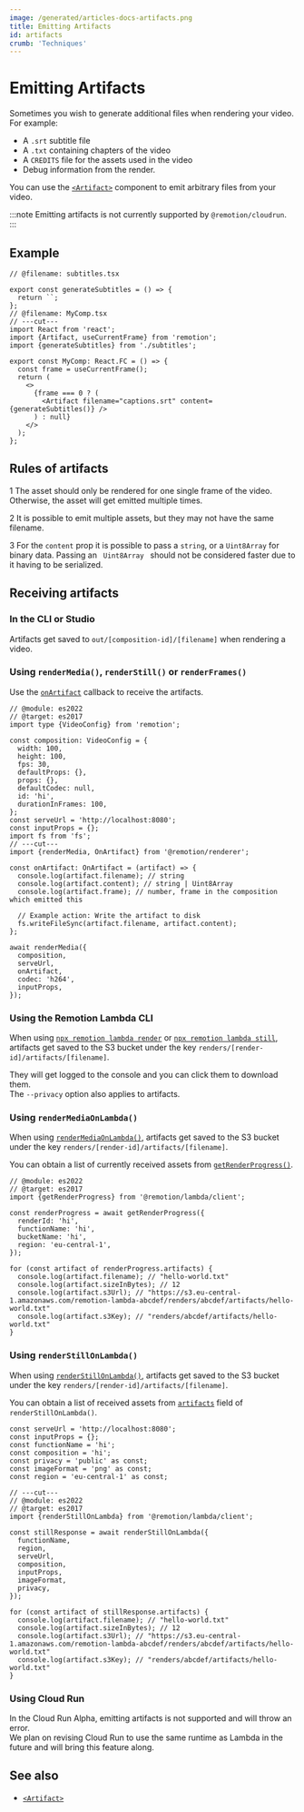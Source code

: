 ```yaml
---
image: /generated/articles-docs-artifacts.png
title: Emitting Artifacts
id: artifacts
crumb: 'Techniques'
---
```


# Emitting Artifacts<AvailableFrom v="4.0.176" />

Sometimes you wish to generate additional files when rendering your video. For example:

- A `.srt` subtitle file
- A `.txt` containing chapters of the video
- A `CREDITS` file for the assets used in the video
- Debug information from the render.

You can use the [`<Artifact>`](/docs/artifact) component to emit arbitrary files from your video.

:::note
Emitting artifacts is not currently supported by `@remotion/cloudrun`.
:::

## Example

```tsx twoslash title="MyComp.tsx"
// @filename: subtitles.tsx

export const generateSubtitles = () => {
  return ``;
};
// @filename: MyComp.tsx
// ---cut---
import React from 'react';
import {Artifact, useCurrentFrame} from 'remotion';
import {generateSubtitles} from './subtitles';

export const MyComp: React.FC = () => {
  const frame = useCurrentFrame();
  return (
    <>
      {frame === 0 ? (
        <Artifact filename="captions.srt" content={generateSubtitles()} />
      ) : null}
    </>
  );
};
```

## Rules of artifacts

<Step>1</Step> The asset should only be rendered for one single frame of the video.
Otherwise, the asset will get emitted multiple times. <br />

<Step>2</Step> It is possible to emit multiple assets, but they may not have the
same filename.<br/>

<Step>3</Step> For the <code>content</code> prop it is possible to pass a <code>string</code>, or a <code>Uint8Array</code> for binary data. Passing an <code>
  Uint8Array
</code> should not be considered faster due to it having to be serialized.
<br />

## Receiving artifacts

### In the CLI or Studio

Artifacts get saved to `out/[composition-id]/[filename]` when rendering a video.

### Using `renderMedia()`, `renderStill()` or `renderFrames()`

Use the [`onArtifact`](/docs/renderer/render-media#onartifact) callback to receive the artifacts.

```tsx twoslash title="render.mjs"
// @module: es2022
// @target: es2017
import type {VideoConfig} from 'remotion';

const composition: VideoConfig = {
  width: 100,
  height: 100,
  fps: 30,
  defaultProps: {},
  props: {},
  defaultCodec: null,
  id: 'hi',
  durationInFrames: 100,
};
const serveUrl = 'http://localhost:8080';
const inputProps = {};
import fs from 'fs';
// ---cut---
import {renderMedia, OnArtifact} from '@remotion/renderer';

const onArtifact: OnArtifact = (artifact) => {
  console.log(artifact.filename); // string
  console.log(artifact.content); // string | Uint8Array
  console.log(artifact.frame); // number, frame in the composition which emitted this

  // Example action: Write the artifact to disk
  fs.writeFileSync(artifact.filename, artifact.content);
};

await renderMedia({
  composition,
  serveUrl,
  onArtifact,
  codec: 'h264',
  inputProps,
});
```

### Using the Remotion Lambda CLI

When using [`npx remotion lambda render`](/docs/lambda/cli/render) or [`npx remotion lambda still`](/docs/lambda/cli/still), artifacts get saved to the S3 bucket under the key `renders/[render-id]/artifacts/[filename]`.

They will get logged to the console and you can click them to download them.  
The `--privacy` option also applies to artifacts.

### Using `renderMediaOnLambda()`

When using [`renderMediaOnLambda()`](/docs/lambda/rendermediaonlambda), artifacts get saved to the S3 bucket under the key `renders/[render-id]/artifacts/[filename]`.

You can obtain a list of currently received assets from [`getRenderProgress()`](/docs/lambda/getrenderprogress#artifacts).

```tsx twoslash title="progress.ts"
// @module: es2022
// @target: es2017
import {getRenderProgress} from '@remotion/lambda/client';

const renderProgress = await getRenderProgress({
  renderId: 'hi',
  functionName: 'hi',
  bucketName: 'hi',
  region: 'eu-central-1',
});

for (const artifact of renderProgress.artifacts) {
  console.log(artifact.filename); // "hello-world.txt"
  console.log(artifact.sizeInBytes); // 12
  console.log(artifact.s3Url); // "https://s3.eu-central-1.amazonaws.com/remotion-lambda-abcdef/renders/abcdef/artifacts/hello-world.txt"
  console.log(artifact.s3Key); // "renders/abcdef/artifacts/hello-world.txt"
}
```

### Using `renderStillOnLambda()`

When using [`renderStillOnLambda()`](/docs/lambda/renderstillonlambda), artifacts get saved to the S3 bucket under the key `renders/[render-id]/artifacts/[filename]`.

You can obtain a list of received assets from [`artifacts`](/docs/lambda/renderstillonlambda#artifacts) field of `renderStillOnLambda()`.

```tsx twoslash title="still.ts"
const serveUrl = 'http://localhost:8080';
const inputProps = {};
const functionName = 'hi';
const composition = 'hi';
const privacy = 'public' as const;
const imageFormat = 'png' as const;
const region = 'eu-central-1' as const;

// ---cut---
// @module: es2022
// @target: es2017
import {renderStillOnLambda} from '@remotion/lambda/client';

const stillResponse = await renderStillOnLambda({
  functionName,
  region,
  serveUrl,
  composition,
  inputProps,
  imageFormat,
  privacy,
});

for (const artifact of stillResponse.artifacts) {
  console.log(artifact.filename); // "hello-world.txt"
  console.log(artifact.sizeInBytes); // 12
  console.log(artifact.s3Url); // "https://s3.eu-central-1.amazonaws.com/remotion-lambda-abcdef/renders/abcdef/artifacts/hello-world.txt"
  console.log(artifact.s3Key); // "renders/abcdef/artifacts/hello-world.txt"
}
```

### Using Cloud Run

In the Cloud Run Alpha, emitting artifacts is not supported and will throw an error.  
We plan on revising Cloud Run to use the same runtime as Lambda in the future and will bring this feature along.

## See also

- [`<Artifact>`](/docs/artifact)
